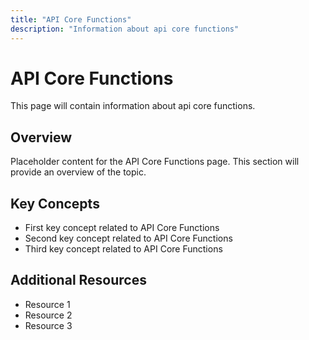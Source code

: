 ```yaml
---
title: "API Core Functions"
description: "Information about api core functions"
---
```


# API Core Functions

This page will contain information about api core functions.

## Overview

Placeholder content for the API Core Functions page. This section will provide an overview of the topic.

## Key Concepts

- First key concept related to API Core Functions
- Second key concept related to API Core Functions
- Third key concept related to API Core Functions

## Additional Resources

- Resource 1
- Resource 2
- Resource 3
